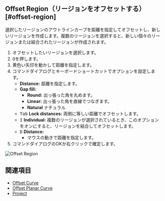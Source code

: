 
## Offset Region（リージョンをオフセットする）[#offset-region]

<Reference shortcut="" command="Offset Region" button="" />

選択したリージョンのアウトラインカーブを距離を指定してオフセットし、新しいリージョンを作成します。複数のリージョンを選択すると、新しい個々のリージョンまたは結合されたリージョンが作成されます。

1. オフセットしたいリージョンを選択します。
2. <kbd>O</kbd>を押します。
3. 黄色い矢印を動かして距離を指定します。
4. コマンドダイアログとキーボードショートカットでオプションを設定します。
   - **Distance:** 距離を指定します。
   - **Gap fill:**
        - **Round:** 出っ張った角を丸めます。
        - **Linear:** 出っ張った角を直線でつなぎます。 
        - **Natural** ナチュラル
   - <kbd>Tab</kbd> **Lock distances:** 両側に等しい距離でオフセットします。
   - <kbd>I</kbd> **Individual:** 複数のリージョンが選択されているとき、このオプションをオンにすると、リージョンを結合してオフセットします。
   - <kbd>D</kbd> **Distance:**
        - マウスの動きで距離を指定します。
5. コマンドダイアログのOKか右クリックで確定します。

![Offset Region](/img/offset-region.gif)

## 関連項目
- [Offset Curve](./offset-curve)
- [Offset Planar Curve](./offset-planar-curve)
- [Project](./project)





